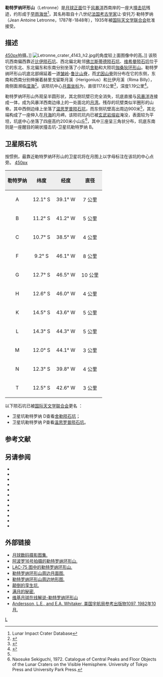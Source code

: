 {{lunar crater data |
 image=AS16-M-2995.jpg|
 caption=[[阿波罗16号|阿波罗16号]]拍摄的勒特罗纳环形山，''[[美国宇航局|美国宇航局]]图片''。|
 latitude=10.5|
 N_or_S=S|
 longitude=42.49|
 E_or_W=W|
 diameter=117.6公里|
 depth=1.19公里|
 colong=42|
 eponym=让·安·勒特罗纳}}
'''勒特罗纳环形山'''（Letronne）是[[月球正面|月球正面]]位于[[风暴洋|风暴洋]]西南岸的一座大[[撞击坑|撞击坑]]残迹，约形成于[[早雨海世|早雨海世]]<ref name=LICD>Lunar Impact Crater Database</ref>，其名称取自十八世纪[[法国|法国]][[考古学家|考古学家]]让·安托万·勒特罗纳（Jean Antoine Letronne，1787年-1848年），1935年被[[国际天文学联合会|国际天文学联合会]]批准接受。

==描述==
[[image:Letronne_-_LROC_-_WAC.JPG|450px]]拍摄。]]  
[[Image:Letronne_crater_4143_h2.jpg|thumb]]的角度较上面图像中的高。]]
该陨坑西南偏西靠近[[比伊陨石坑|比伊陨石坑]]、西北偏北毗邻[[佛兰斯蒂德陨石坑|佛兰斯蒂德陨石坑]]、[[维希曼陨石坑|维希曼陨石坑]]位于它的东北、东北偏东和东南分别坐落了小陨坑[[舍勒陨石坑|舍勒]]和大陨坑[[伽桑狄环形山|伽桑狄环形山]]。勒特罗纳环形山坑底北部绵延着一道[[皱岭|皱岭]]-[[鲁比山脊|鲁比山脊]]，而[[尤因山脊|尤因山脊]]则分布在它的东侧，东南和西南分别伸展着赫里戈留斯月溪（Herigonius）和比伊月溪（Rima Billy），南侧面濒临[[湿海|湿海]]<ref>{{Cite web |url=http://planetarynames.wr.usgs.gov/images/Lunar/lac_75_lo.pdf |title=Crater Letronne on LAC-75 map. |accessdate=2016-10-27 |archive-date=2013-02-20 |archive-url=https://web.archive.org/web/20130220184948/http://planetarynames.wr.usgs.gov/images/Lunar/lac_75_lo.pdf |dead-url=no }}</ref>。该陨坑中心[[月面坐标|月面坐标]]为{{Coord|10.5|S|42.49|W|globe:Moon|nogoogle=1|noosm=1}}，直径117.6公里<ref name="IAU">{{Cite web |url=http://planetarynames.wr.usgs.gov/Feature/3363 |title=Directory of the International Astronomical Union |accessdate=2016-10-27 |archive-date=2020-06-28 |archive-url=https://web.archive.org/web/20200628072150/https://planetarynames.wr.usgs.gov/Feature/3363 |dead-url=no }}</ref>，深度1.19公里<ref>{{Cite web |url=http://fisherka.csolutionshosting.net/astronote/plan/craterdepth/html/CraterDepthFeatureNameWestfall.html |title=John E. Westfall's Atlas of the Lunar Terminator, Cambridge Univ. Press (2000) |accessdate=2016-10-27 |archive-date=2014-12-18 |archive-url=https://archive.today/20141218234310/http://fisherka.csolutionshosting.net/astronote/plan/craterdepth/html/CraterDepthFeatureNameWestfall.html |dead-url=no }}</ref>。

勒特罗纳环形山外观呈半圆形状，其北侧坑壁已完全消失，坑底直接与[[风暴洋|风暴洋]]连接成一体，成为风暴洋西南边缘上的一处面北的[[月湾|月湾]]。残存的坑壁类似半圈形的山脊。其中西侧边缘上坐落了[[温思罗普陨石坑|温思罗普陨石坑]]，而东侧坑壁高出周边900米<ref name="LICD"/>，其北端构成了一座伸入在[[月海|月海]]的月岬。该陨坑坑内已被[[玄武岩|玄武岩]][[熔岩|熔岩]]淹没，表面较为平坦，坑底中心坐落了四座高约200米小山丘<ref>Naosuke Sekiguchi, 1972. Catalogue of Central Peaks and Floor Objects of the Lunar Craters on the Visible Hemisphere. University of Tokyo Press and University Park Press.</ref>，其中三座呈三角状分布，坑底东南则是一座醒目的碗状撞击坑-卫星坑勒特罗纳 B。

==卫星陨石坑==
按惯例，最靠近勒特罗纳环形山的卫星坑将在月图上以字母标注在该坑的中心点旁。
[[image:Letronne_sattelite_craters_map.jpg|450px]]

{| class="wikitable"
!width="25%" style="background:#eeeeee;" |勒特罗纳
!width="25%" style="background:#eeeeee;" |纬度
!width="25%" style="background:#eeeeee;" |经度
!width="25%" style="background:#eeeeee;" |直径
|-
|align="center"|A
|align="center"|12.1° S
|align="center"|39.1° W
|align="center"|7 公里
|-
|align="center"|B
|align="center"|11.2° S
|align="center"|41.2° W
|align="center"|5 公里
|-
|align="center"|C
|align="center"|10.7° S
|align="center"|38.5° W
|align="center"|4 公里
|-
|align="center"|F
|align="center"|9.2° S
|align="center"|46.1° W
|align="center"|8 公里
|-
|align="center"|G
|align="center"|12.7° S
|align="center"|46.5° W
|align="center"|10 公里
|-
|align="center"|H
|align="center"|12.6° S
|align="center"|46.0° W
|align="center"|4 公里
|-
|align="center"|K
|align="center"|14.5° S
|align="center"|43.6° W
|align="center"|5 公里
|-
|align="center"|L
|align="center"|14.3° S
|align="center"|44.3° W
|align="center"|5 公里
|-
|align="center"|M
|align="center"|12.0° S
|align="center"|44.1° W
|align="center"|3 公里
|-
|align="center"|N
|align="center"|12.3° S
|align="center"|39.8° W
|align="center"|4 公里
|-
|align="center"|T
|align="center"|12.5° S
|align="center"|42.6° W
|align="center"|3 公里
|}{{clear}}
以下陨石坑已被[[国际天文学联合会|国际天文学联合会]]更名 ：
* 卫星坑勒特罗纳 D查看[[舍勒陨石坑|舍勒陨石坑]]；
* 卫星坑勒特罗纳 P查看[[温思罗普陨石坑|温思罗普陨石坑]]。

==参考文献==
{{Reflist}}

==另请参阅==
* {{cite book
  | last1 = Andersson
  | first1 = L. E.
  | last2 = Whitaker
  | first2 = E. A.
  | authorlink2 = Ewen Whitaker
  | date = 1982
  | title = [[NASA|NASA]] Catalogue of Lunar Nomenclature
  | publisher = NASA RP-1097
  | ref = harv
  }}
* {{cite web
  | last = Blue
  | first = Jennifer
  | date = July 25, 2007
  | title = Gazetteer of Planetary Nomenclature
  | publisher = [[United_States_Geological_Survey|USGS]]
  | url = http://planetarynames.wr.usgs.gov/
  | accessdate = 2007-08-05
  | ref = harv
  | archive-date = 2012-04-08
  | archive-url = https://www.webcitation.org/66mXDr4G9?url=http://planetarynames.wr.usgs.gov/
  | dead-url = no
  }}
* {{cite book
  | last1 = Bussey
  | first1 = B.
  | authorlink1 = Ben Bussey
  | last2 = Spudis
  | first2 = P.
  | authorlink2 = Paul Spudis
  | date = 2004
  | title = The Clementine Atlas of the Moon
  | publisher = Cambridge University Press
  | location = New York
  | isbn = 978-0-521-81528-4
  | ref = harv
  }}
* {{cite book
  | last1 = Cocks
  | first1 = Elijah E.
  | last2 = Cocks
  | first2 = Josiah C.
  | date = 1995
  | title = Who's Who on the Moon: A Biographical Dictionary of Lunar Nomenclature
  | url = https://archive.org/details/isbn_9780936389271
  | publisher = Tudor Publishers
  | isbn = 978-0-936389-27-1
  | ref = harv
  }}
* {{cite web
  | last = McDowell
  | first = Jonathan
  | date = July 15, 2007
  | url = http://host.planet4589.org/astro/lunar/
  | title = Lunar Nomenclature
  | publisher = Jonathan's Space Report
  | accessdate = 2007-10-24
  | ref = harv
  | archive-date = 2012-05-26
  | archive-url = https://www.webcitation.org/67wcYNfK3?url=http://host.planet4589.org/astro/lunar/
  | dead-url = no
  }}
* {{cite journal| last1 = Menzel| first1 = D. H.| last2 = Minnaert| first2 = M.| last3 = Levin| first3 = B.| last4 = Dollfus| first4 = A.| last5 = Bell| first5 = B.| title = Report on Lunar Nomenclature by the Working Group of Commission 17 of the IAU| doi = 10.1007/BF00171763| journal = Space Science Reviews| volume = 12| issue = 2| pages = 136–186| date = 1971| bibcode = 1971SSRv...12..136M| ref = harv}}
* {{cite book
  | first = Patrick
  | last = Moore
  | authorlink = Patrick Moore
  | date = 2001
  | title = On the Moon
  | url = https://archive.org/details/patrickmooreonmo00patr
  | publisher = Sterling Publishing Co.
  | isbn = 978-0-304-35469-6
  | ref = harv
  }}
* {{cite book
  | first = Fred W.
  | last = Price
  | date = 1988
  | title = The Moon Observer's Handbook
  | publisher = Cambridge University Press
  | isbn = 978-0-521-33500-3
  | ref = harv
  }}
* {{cite book
  | last = Rükl
  | first = Antonín
  | authorlink = Antonín Rükl
  | date = 1990
  | title = Atlas of the Moon
  | publisher = Kalmbach Books
  | isbn = 978-0-913135-17-4
  | ref = harv
  }}
* {{cite book
  | last = Webb
  | first = Rev. T. W.
  | authorlink = Thomas William Webb
  | date = 1962
  | title = Celestial Objects for Common Telescopes
  | url = https://archive.org/details/celestialobjects00webb
  | edition = 6th revised
  | publisher = Dover
  | isbn = 978-0-486-20917-3
  | ref = harv
  }}
* {{cite book
  | first = Ewen A.
  | last = Whitaker
  | authorlink = Ewen Whitaker
  | date = 1999
  | title = Mapping and Naming the Moon
  | publisher = Cambridge University Press
  | isbn = 978-0-521-62248-6
  | ref = harv
  }}
* {{cite book
  | first = Peter T.
  | last = Wlasuk
  | date = 2000
  | title = Observing the Moon
  | publisher = Springer
  | isbn = 978-1-85233-193-1
  | ref = harv
 }}

==外部链接==
*[http://www.lpi.usra.edu/resources/lunar_orbiter/bin/srch_nam.shtml?Letronne%7C0 月球数码摄影图集.]
*[http://www.lpi.usra.edu/resources/apollo/search/feature/?feature=Letronne 阿波罗16号拍摄的勒特罗纳环形山.]
*[http://www.lpi.usra.edu/resources/mapcatalog/LAC/lac75/ LAC-75 图中的勒特罗纳环形山.] {{Wayback|url=http://www.lpi.usra.edu/resources/mapcatalog/LAC/lac75/ |date=20160304065744 }}
*[http://www.lpi.usra.edu/resources/mapcatalog/usgs/I385/ 勒特罗纳环形山周边月面图.] {{Wayback|url=http://www.lpi.usra.edu/resources/mapcatalog/usgs/I385/ |date=20160304073315 }}
*[http://www.lpi.usra.edu/resources/mapcatalog/LTO/lto75d2_1/ 勒特罗纳环形山周边地形图.]
*[https://web.archive.org/web/20150324141719/http://www.lpod.org/?m=20070130 颠倒的孪生坑.]
*[http://lpod.wikispaces.com/August+15%2C+2008 满月的秘密.]
*[http://the-moon.wikispaces.com/Letronne 维基月球在线解说-勒特罗纳环形山]
* [http://planet4589.org/astro/lunar/RP-1097.pdf Andersson, L.E., and E.A. Whitaker, 美国宇航局参考出版物1097, 1982年10月.] {{Wayback|url=http://planet4589.org/astro/lunar/RP-1097.pdf |date=20141006125838 }}

[[Category:月球环形山|L]]
{{月球環形山 (L-N)}}